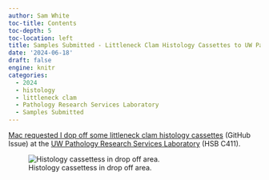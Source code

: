 ```yaml
---
author: Sam White
toc-title: Contents
toc-depth: 5
toc-location: left
title: Samples Submitted - Littleneck Clam Histology Cassettes to UW Pathology Research Services Laboratory
date: '2024-06-18'
draft: false
engine: knitr
categories: 
  - 2024
  - histology
  - littleneck clam
  - Pathology Research Services Laboratory
  - Samples Submitted
---
```

[Mac requested I dop off some littleneck clam histology cassettes](https://github.com/RobertsLab/resources/issues/1925) (GitHub Issue) at the [UW Pathology Research Services Laboratory](https://www.washington.edu/research/shared-research-facilities-resources/pathology-research-services-laboratory/) (HSB C411).

![Histology cassettess in drop off area.](./20240618-clam-histo-dropoff.jpg){#fig-histology-dropoff fig-alt="Histology cassettess in drop off area." .lightbox}